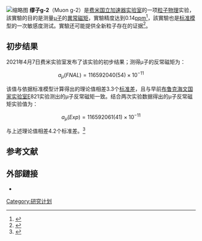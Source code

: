 [[File:Fermilab_g-2_(E989)_ring.jpg|缩略图]]
'''缪子g-2'''（Muon g-2）是[[费米国立加速器实验室|费米国立加速器实验室]]的一项[[粒子物理學|粒子物理]]实验，該實驗的目的是测量[[μ子|μ子]]的[[異常磁矩|異常磁矩]]，實驗精度达到0.14[[分率|ppm]]<ref>{{Cite web|title=Muon {{mvar|g}}&minus Experiment|url=http://muon-g-2.fnal.gov/|accessdate=2017-04-26|work=Muon g−2 Experiment|publisher=Fermilab|language=en|archive-date=2015-12-09|archive-url=https://web.archive.org/web/20151209124100/http://muon-g-2.fnal.gov/|dead-url=no}}</ref>，該實驗也是[[标准模型|标准模型]]的一次敏感度测试。實驗还可能提供全新粒子存在的证据<ref>{{Cite journal|title=Muons' big moment could fuel new physics|last=Gibney|first=Elizabeth|date=Apr 13, 2017|journal=Nature|issue=7649|doi=10.1038/544145a|volume=544|pages=145–146|language=en|bibcode=2017Natur.544..145G|pmid=28406224}}</ref>。
== 初步结果 ==
2021年4月7日费米实验室发布了该实验的初步结果；测得μ子的反常磁矩为：
:<math>a_{\mu}(FNAL) = 116592040(54)\times 10^{-11}</math>

该值与依据标准模型计算得出的理论值相差3.3个[[标准差|标准差]]，且与早前[[布鲁克海文国家实验室|布鲁克海文国家实验室]]E821实验测出的μ子反常磁矩一致。结合两次实验数据得出的μ子反常磁矩实验值为：
:<math>a_{\mu}(Exp) = 116592061(41)\times 10^{-11}</math>

与上述理论值相差4.2个标准差。<ref>{{cite journal|journal=Physical Review Letters|volume=126|issue=14|language=en|issn=0031-9007|date=2021-04-07|doi=10.1103/PhysRevLett.126.141801|url=https://link.aps.org/doi/10.1103/PhysRevLett.126.141801|title=Measurement of the Positive Muon Anomalous Magnetic Moment to 0.46 ppm|accessdate=2021-04-07|author=B. Abi et al, Muon g-2 Collaboration}}</ref>
==参考文献==
{{reflist}}

==外部鏈接==
* {{cite web |title=Official ''g''−2 public webpage |publisher=[[费米国立加速器实验室|费米国立加速器实验室]] |place=[[巴塔維亞_(伊利諾伊州)|巴塔維亞]] |url=http://muon-g-2.fnal.gov |access-date=2021-03-15 |archive-date=2015-12-09 |archive-url=https://web.archive.org/web/20151209124100/http://muon-g-2.fnal.gov/ |dead-url=no }}
[[Category:研究计划|Category:研究计划]]